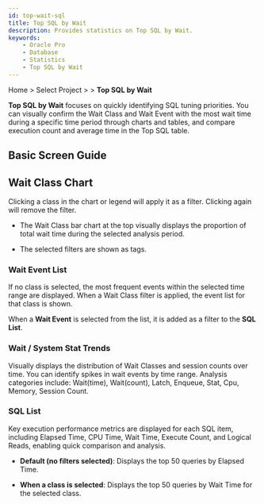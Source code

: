 ```yaml
---
id: top-wait-sql
title: Top SQL by Wait
description: Provides statistics on Top SQL by Wait.
keywords: 
    - Oracle Pro
    - Database
    - Statistics
    - Top SQL by Wait
---
```


Home &gt; Select Project &gt; <Cmdname sid="side_statistics" className="uitext" /> &gt; **Top SQL by Wait**

**Top SQL by Wait** focuses on quickly identifying SQL tuning priorities. You can visually confirm the Wait Class and Wait Event with the most wait time during a specific time period through charts and tables, and compare execution count and average time in the Top SQL table.

## Basic Screen Guide

<ImgLang img="db-top-wait-sql.png" desc="top wait sql" />

## Wait Class Chart

Clicking a class in the chart or legend will apply it as a filter. Clicking again will remove the filter.

- The Wait Class bar chart at the top visually displays the proportion of total wait time during the selected analysis period.

- The selected filters are shown as tags.

### Wait Event List

If no class is selected, the most frequent events within the selected time range are displayed. When a Wait Class filter is applied, the event list for that class is shown.

When a **Wait Event** is selected from the list, it is added as a filter to the **SQL List**.

### Wait / System Stat Trends

Visually displays the distribution of Wait Classes and session counts over time. You can identify spikes in wait events by time range. Analysis categories include: Wait(time), Wait(count), Latch, Enqueue, Stat, Cpu, Memory, Session Count.

### SQL List

Key execution performance metrics are displayed for each SQL item, including Elapsed Time, CPU Time, Wait Time, Execute Count, and Logical Reads, enabling quick comparison and analysis.

- **Default (no filters selected)**: Displays the top 50 queries by Elapsed Time.

- **When a class is selected**: Displays the top 50 queries by Wait Time for the selected class.